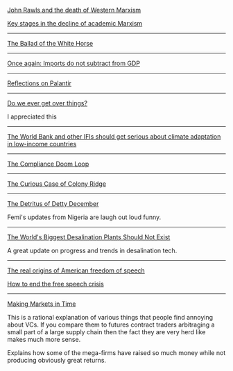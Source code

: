 [John Rawls and the death of Western Marxism](https://josephheath.substack.com/p/john-rawls-and-the-death-of-western)

[Key stages in the decline of academic Marxism](https://josephheath.substack.com/p/key-stages-in-the-decline-of-academic)

---

[The Ballad of the White Horse](https://www.astralcodexten.com/p/your-book-review-the-ballad-of-the)

---

[Once again: Imports do not subtract from GDP](https://www.noahpinion.blog/p/once-again-imports-do-not-subtract)

---

[Reflections on Palantir](https://nabeelqu.substack.com/p/reflections-on-palantir)

---

[Do we ever get over things?](https://www.avabear.xyz/p/do-we-ever-get-over-things)

I appreciated this

---

[The World Bank and other IFIs should get serious about climate adaptation in low-income countries](https://www.africanistperspective.com/p/the-world-bank-and-other-ifis-should)

---

[The Compliance Doom Loop](https://www.siliconcontinent.com/p/the-compliance-doom-loop)

---

[The Curious Case of Colony Ridge](https://www.thesisdriven.com/p/the-curious-case-of-colony-ridge)

---

[The Detritus of Detty December](https://aguntasolo.co/the-word-on-the-streets-xxxvi-the-detritus-of-detty-december-edition-a0933e905d1d)

Femi's updates from Nigeria are laugh out loud funny.

---

[The World's Biggest Desalination Plants Should Not Exist](https://youtu.be/Dd9q30yjEqc)

A great update on progress and trends in desalination tech.

---

[The real origins of American freedom of speech](https://www.pimlicojournal.co.uk/p/the-real-origins-of-american-freedom)

[How to end the free speech crisis](https://thecritic.co.uk/how-to-end-the-free-speech-crisis)

---

[Making Markets in Time](https://pivotal.substack.com/p/making-markets-in-time)

This is a rational explanation of various things that people find annoying about VCs. If you compare them to futures contract traders arbitraging a small part of a large supply chain then the fact they are very herd like makes much more sense.

Explains how some of the mega-firms have raised so much money while not producing obviously great returns.
